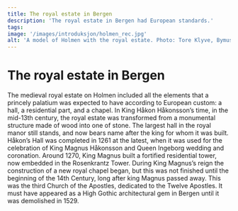 ```yaml
---
title: The royal estate in Bergen
description: 'The royal estate in Bergen had European standards.'
tags:
image: '/images/introduksjon/holmen_rec.jpg'
alt: 'A model of Holmen with the royal estate. Photo: Tore Klyve, Bymuseet in Berge.'
---
```



# The royal estate in Bergen

<Container stil="initial side">
    The medieval royal estate on Holmen included all the elements that a princely palatium was expected to have according to European custom: a hall, a residential part, and a chapel. In King Håkon Håkonsson’s time, in the mid-13th century, the royal estate was transformed from a monumental structure made of wood into one of stone. The largest hall in the royal manor still stands, and now bears name after the king for whom it was built. Håkon’s Hall was completed in 1261 at the latest, when it was used for the celebration of King Magnus Håkonsson and Queen Ingeborg wedding and coronation. Around 1270, King Magnus built a fortified residential tower, now embedded in the Rosenkrantz Tower. During King Magnus’s reign the construction of a new royal chapel began, but this was not finished until the beginning of the 14th Century, long after king Magnus passed away. This was the third Church of the Apostles, dedicated to the Twelve Apostles. It must have appeared as a High Gothic architectural gem in Bergen until it was demolished in 1529.
</Container>

<Figure
    image="/images/introduksjon/DSC_5487-2.jpg"
    title="Bergenhus with parts of the medieval royal estate. Photo: Øivind Dahl."
    alt="Photo of Bergenhus from the sea."
>
</Figure>